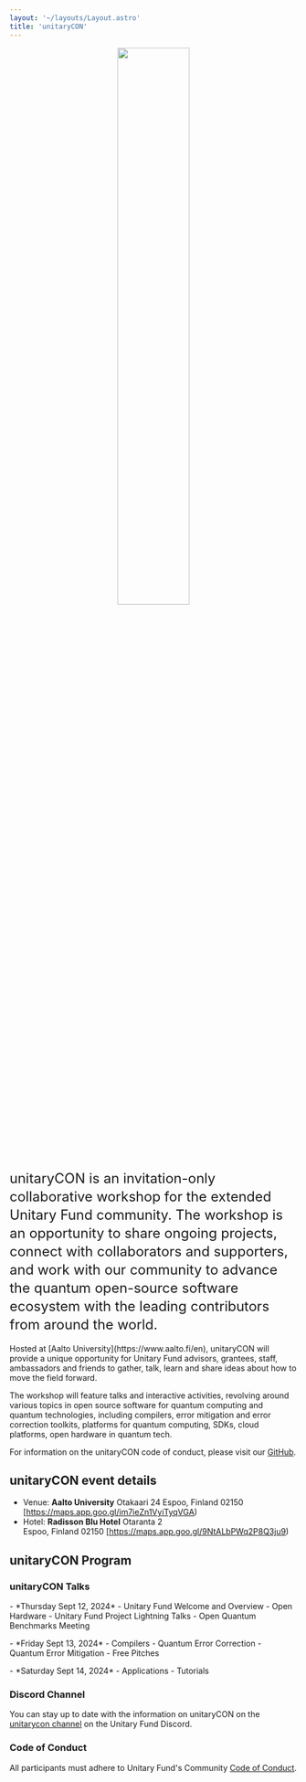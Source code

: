 ```yaml
---
layout: '~/layouts/Layout.astro'
title: 'unitaryCON'
---
```


<p align="center">
  <img src="/images/unitaryCON_2024.png" style="width: 50%" />
</p>

<div style='font-size: 1.5rem; line-height: 2rem;'>
unitaryCON is an invitation-only collaborative workshop for the extended Unitary Fund community. The workshop is an opportunity to share ongoing projects, connect with collaborators and supporters, and work with our community to advance the quantum open-source software ecosystem with the leading contributors from around the world.
</div>
<br/>

<div>
Hosted at [Aalto University](https://www.aalto.fi/en), unitaryCON will provide a unique opportunity for Unitary Fund advisors, grantees, staff, ambassadors and friends to gather, talk, learn and share ideas about how to move the field forward.

The workshop will feature talks and interactive activities, revolving around various topics in open source software for quantum computing and quantum technologies, including compilers, error mitigation and error correction toolkits, platforms for quantum computing, SDKs, cloud platforms, open hardware in quantum tech.

For information on the unitaryCON code of conduct, please visit our [GitHub](https://github.com/unitaryfund/unitary.fund/blob/master/CODE_OF_CONDUCT.md).

## unitaryCON event details
- Venue: **Aalto University** 
Otakaari 24 
Espoo, Finland 02150 
[https://maps.app.goo.gl/im7ieZn1VyiTyqVGA)
- Hotel: **Radisson Blu Hotel**
Otaranta 2  
Espoo, Finland 02150
[https://maps.app.goo.gl/9NtALbPWq2P8Q3ju9)

## unitaryCON Program

### unitaryCON Talks
<p>
- *Thursday Sept 12, 2024*
  - Unitary Fund Welcome and Overview
  - Open Hardware
  - Unitary Fund Project Lightning Talks
  - Open Quantum Benchmarks Meeting
</p>

<p>
- *Friday Sept 13, 2024*
  - Compilers
  - Quantum Error Correction
  - Quantum Error Mitigation
  - Free Pitches
</p>

<p>
- *Saturday Sept 14, 2024*
  - Applications
  - Tutorials
</p>


### Discord Channel
You can stay up to date with the information on unitaryCON on the [unitarycon channel](https://discord.gg/SuPfydWg) on the Unitary Fund Discord. 

### Code of Conduct
All participants must adhere to Unitary Fund's Community [Code of Conduct](https://github.com/unitaryfund/unitary.fund/blob/master/CODE_OF_CONDUCT.md). 



</div>
